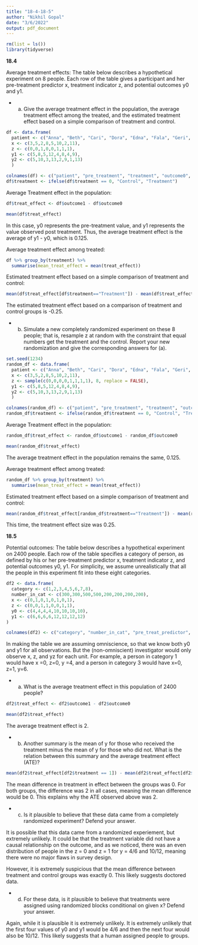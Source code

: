 ```yaml
---
title: "18-4-18-5"
author: "Nikhil Gopal"
date: "3/6/2022"
output: pdf_document
---
```


```r
rm(list = ls())
library(tidyverse)
```

**18.4**


Average treatment effects: The table below describes a hypothetical experiment on 8 people.
Each row of the table gives a participant and her pre-treatment predictor x, treatment indicator
z, and potential outcomes y0 and y1.

+ a) Give the average treatment effect in the population, the average treatment effect among the
treated, and the estimated treatment effect based on a simple comparison of treatment and
control.

```r
df <- data.frame(
  patient <- c("Anna", "Beth", "Cari", "Dora", "Edna", "Fala", "Geri", "Hana"), 
  x <- c(3,5,2,8,5,10,2,11),
  z <- c(0,0,1,0,0,1,1,1),
  y1 <- c(5,8,5,12,4,8,4,9),
  y2 <- c(5,10,3,13,2,9,1,13)
  )

colnames(df) <- c("patient", "pre_treatment", "treatment", "outcome0", "outcome1")
df$treatment <- ifelse(df$treatment == 0, "Control", "Treatment")
```


Average Treatment effect in the population:

```r
df$treat_effect <- df$outcome1 - df$outcome0

mean(df$treat_effect)
```

In this case, y0 represents the pre-treatment value, and y1 represents the value observed post treatment. Thus, the average treatment effect is the average of y1 - y0, which is 0.125.

Average treatment effect among treated:

```r
df %>% group_by(treatment) %>%
  summarise(mean_treat_effect = mean(treat_effect))
```

Estimated treatment effect based on a simple comparison of treatment and
control:


```r
mean(df$treat_effect[df$treatment=="Treatment"]) - mean(df$treat_effect[df$treatment=="Control"])
```


The estimated treatment effect based on a comparison of treatment and control groups is -0.25.

+ b) Simulate a new completely randomized experiment on these 8 people; that is, resample z at
random with the constraint that equal numbers get the treatment and the control. Report
your new randomization and give the corresponding answers for (a).

```r

set.seed(1234)
random_df <- data.frame(
  patient <- c("Anna", "Beth", "Cari", "Dora", "Edna", "Fala", "Geri", "Hana"), 
  x <- c(3,5,2,8,5,10,2,11),
  z <- sample(c(0,0,0,0,1,1,1,1), 8, replace = FALSE),
  y1 <- c(5,8,5,12,4,8,4,9),
  y2 <- c(5,10,3,13,2,9,1,13)
  )

colnames(random_df) <- c("patient", "pre_treatment", "treatment", "outcome0", "outcome1")
random_df$treatment <- ifelse(random_df$treatment == 0, "Control", "Treatment")
```

Average Treatment effect in the population:

```r
random_df$treat_effect <- random_df$outcome1 - random_df$outcome0

mean(random_df$treat_effect)
```

The average treatment effect in the population remains the same, 0.125.

Average treatment effect among treated:

```r
random_df %>% group_by(treatment) %>%
  summarise(mean_treat_effect = mean(treat_effect))
```


Estimated treatment effect based on a simple comparison of treatment and
control:


```r
mean(random_df$treat_effect[random_df$treatment=="Treatment"]) - mean(random_df$treat_effect[random_df$treatment=="Control"])
```

This time, the treatment effect size was 0.25.


**18.5**

Potential outcomes: The table below describes a hypothetical experiment on 2400 people. Each row of the table specifies a category of person, as defined by his or her pre-treatment predictor x, treatment indicator z, and potential outcomes y0, y1. For simplicity, we assume unrealistically
that all the people in this experiment fit into these eight categories.


```r
df2 <- data.frame(
  category <- c(1,2,3,4,5,6,7,8),
  number_in_cat <- c(300,300,500,500,200,200,200,200),
  x <- c(0,1,0,1,0,1,0,1),
  z <- c(0,0,1,1,0,0,1,1),
  y0 <- c(4,4,4,4,10,10,10,10),
  y1 <- c(6,6,6,6,12,12,12,12)
)

colnames(df2) <- c("category", "number_in_cat", "pre_treat_predictor", "treatment", "outcome0", "outcome1")
```


In making the table we are assuming omniscience, so that we know both y0 and y1 for all
observations. But the (non-omniscient) investigator would only observe x, z, and yz for each
unit. For example, a person in category 1 would have x =0, z=0, y =4, and a person in category
3 would have x=0, z=1, y=6.

+ a) What is the average treatment effect in this population of 2400 people?

```r
df2$treat_effect <- df2$outcome1 - df2$outcome0

mean(df2$treat_effect)
```

The average treatment effect is 2.

+ b) Another summary is the mean of y for those who received the treatment minus the mean
of y for those who did not. What is the relation between this summary and the average
treatment effect (ATE)?

```r
mean(df2$treat_effect[df2$treatment == 1]) - mean(df2$treat_effect[df2$treatment == 0])
```

The mean difference in treatment in effect between the groups was 0. For both groups, the difference was 2 in all cases, meaning the mean difference would be 0. This explains why the ATE observed above was 2.


+ c) Is it plausible to believe that these data came from a completely randomized experiment?
Defend your answer.

It is possible that this data came from a randomized experiement, but extremely unlikely. It could be that the treatment variable did not have a causal relationship on the outcome, and as we noticed, there was an even distribution of people in the z = 0 and z = 1 for y = 4/6 and 10/12, meaning there were no major flaws in survey design. 

However, it is extremely suspicious that the mean difference between treatment and control groups was exactly 0. This likely suggests doctored data.


+ d) For these data, is it plausible to believe that treatments were assigned using randomized
blocks conditional on given x? Defend your answer.

Again, while it is plausible it is extremely unlikely. It is extremely unlikely that the first four values of y0 and y1 would be 4/6 and then the next four would also be 10/12. This likely suggests that a human assigned people to groups.
